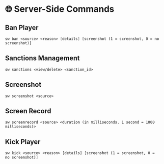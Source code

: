# 🌐 Server-Side Commands

## Ban Player

```
sw ban <source> <reason> [details] [screenshot (1 = screenshot, 0 = no screenshot)]
```

## Sanctions Management

```
sw sanctions <view/delete> <sanction_id>
```

## Screenshot

```
sw screenshot <source>
```

## Screen Record

```
sw screenrecord <source> <duration (in milliseconds, 1 second = 1000 milliseconds)>
```

## Kick Player

```
sw kick <source> <reason> [details] [screenshot (1 = screenshot, 0 = no screenshot)]
```